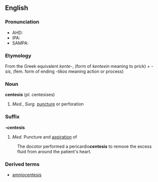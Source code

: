 ==English==
===Pronunciation===
*AHD:
*IPA:
*SAMPA:

===Etymology===
From the Greek equivalent ''kente-'', (form of ''kenteein'' meaning to prick) + ''-sis'', (fem. form of ending ''-tikos'' meaning action or process)

===Noun===
'''centesis''' (''pl.'' centesises)
# ''Med.'', ''Surg.'' [[puncture]] or perforation

===Suffix===
'''-centesis'''
# ''Med.'' Puncture and [[aspiration]] of
:The docotor performed a pericardio'''centesis''' to remove the excess fluid from around the patient's heart.

===Derived terms===
*[[amniocentesis]]